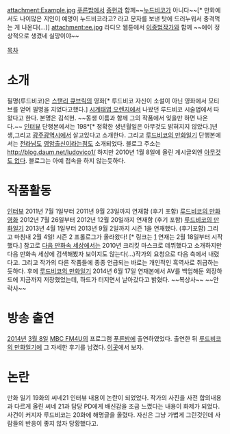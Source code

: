attachment:Example.jpg
[[푸른밤]]에서 [[종현]]과 함께~~[[누드]]비코가 아니다~~[* 만화에서도 나이많은 지인이 예명이 누드비코라고? 라고 문자를 보낸 탓에 드러누워서 충격먹는 게 나온다(...)]
attachment:ee.jpg
라디오 웹툰에서 [[이종범]]작가와 함께
~~에이 정상적으로 생겼네 실망이야~~

[[목차]]

= 소개 =
필명(루드비코)은 [[스탠리 큐브릭]]의 영화[* 루드비코 자신이 소설이 아닌 영화에서 모티브를 얻어 필명을 지었다고했다.] [[시계태엽 오렌지]]에서 나왔던 루드비코 시술법에서 따왔다고 한다.
본명은 김석현. ~~동생 이름과 함께 그의 작품에서 잊을만 하면 나온다.~~ [[인터뷰]] 단행본에서는 198*[* 정확한 생년월일은 아무것도 밝혀지지 않았다.]년생,그리고 [[광주광역시]]에서 살고있다고 소개한다. 그리고 [[루드비코의 만화일기]] 단행본에서는 [[전라남도]] [[영암]]출신이라는점도 소개되었다. 블로그 주소는 http://blog.daum.net/ludovico1/ 하지만 2010년 1월 8일에 올린 게시글외엔 [[그런거 없다|아무것도 없다]]. 블로그는 아예 접속을 하지 않는듯하다.

= 작품활동 =
[[인터뷰]] 2011년 7월 1일부터 2011년 9월 23일까지 연재함 (후기 포함)
[[루드비코의 만화영화]] 2012년 7월 26일부터 2012년 12월 20일까지 연재함 (후기 포함)
[[루드비코의 만화일기]] 2013년 4월 1일부터 2013년 9월 2일까지 시즌 1을 연재했다. (후기포함) 그리고 마침내 2월 4일! 시즌 2 프롤로그가 올라왔다! [* 링크는 [http://cartoon.media.daum.net/webtoon/viewer/24092] 연재는 2월 18일부터 시작했다.]
참고로 [[다음 만화속 세상]]에서는 2010년 크리킷 마스크로 데뷔했다고 소개하지만 다음 만화속 세상에 검색해봤자 보이지도 않는다(...)작가의 요청으로 다음 측에서 내렸다고. 그리고 작가의 다른 작품들에 종종 언급되는 바로는 개인적인 흑역사로 취급하는 듯하다. 후에 [[루드비코의 만화일기]] 2014년 6월 17일 연재본에서 AV를 백업해둔 외장하드에 지금까지 저장했었는데, 하드가 터지면서 날아갔다고 밝혔다. ~~복상사~~ ~~안락사~~
= 방송 출연 =
[[2014년]] [[3월 8일]] [[MBC FM4U]]의 프로그램 [[푸른밤]]에 출연하였었다. 출연한 뒤 [[루드비코의 만화일기]]에 그 자세한 후기를 남겼다. [http://cartoon.media.daum.net/webtoon/viewer/24569 이곳]에서 보자.

= 논란 =
만화 일기 19화의 씨네21 인터뷰 내용이 논란이 되었었다. 작가의 사진을 사전 합의내용과 다르게 올린 씨네 21과 담당 PD에게 배신감을 조금 느꼈다는 내용이 화제가 되었다. 사건이 커지자 루드비코는 20화에 해명글을 올렸다. 자신은 그냥 가볍게 그린것인데 사람들의 반응이 좋지 않자 당황했다고.
